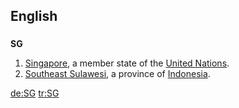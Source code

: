 ==English==
==={{abbreviation}}===
'''SG'''
#[[Singapore]], a member state of the [[United Nations]].
#[[Southeast Sulawesi]], a province of [[Indonesia]].

[[de:SG]]
[[tr:SG]]